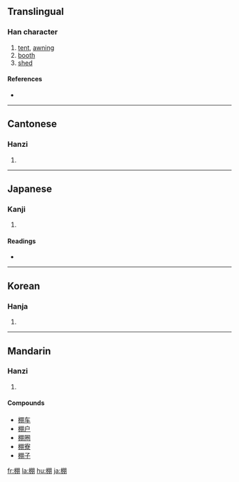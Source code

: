 ==Translingual==

===Han character===
{{Han char|rn=75|rad=木|as=08|sn=12|four=4792<sub>0</sub>|canj=木月月 (DBB)}}

# [[tent]], [[awn]]ing
# [[booth]]
# [[shed]]

====References====
* {{Han ref|kx=0533.020|dkj=14941|dj=0921.030|hdz=21235.120|uh=68DA|ud=26842|bh=B4D7|bd=46295}}

----

==Cantonese==

===Hanzi===
{{yue-hanzi|jyut=|y=paang4}}

# {{defn|Cantonese}}

----

==Japanese==

===Kanji===
{{ja-kanji|grade=c|rs=木08}}

# {{defn|Japanese}}

====Readings====
* {{ja-readings|on=[[ほう]] (hō)|kun=[[たな]] (tana)}}

----

==Korean==

===Hanja===
{{ko-hanja|hangeul=붕|eumhun=|rv=bung|mr=pung|y=pung}}

# {{defn|Korean}}

----

==Mandarin==

===Hanzi===
{{cmn-hanzi|pin=[[péng]] ([[peng2]])|wg=p'eng<sup>2</sup>}}

# {{defn|Mandarin}}

====Compounds====
* [[棚车]]
* [[棚户]]
* [[棚圈]]
* [[棚寮]]
* [[棚子]]

[[fr:棚]]
[[la:棚]]
[[hu:棚]]
[[ja:棚]]